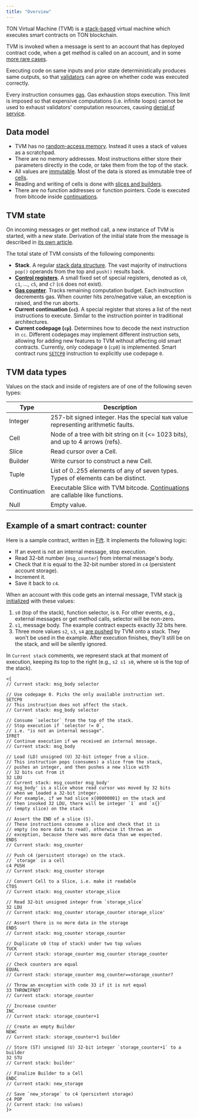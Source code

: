 ```yaml
---
title: "Overview"
---
```



TON Virtual Machine (TVM) is a [stack-based](https://en.wikipedia.org/wiki/Stack_machine) virtual machine which executes smart contracts on TON blockchain.

TVM is invoked when a message is sent to an account that has deployed contract code, when a get method is called on an account, and in some [more rare cases](/tvm/initialization#stack).

Executing code on same inputs and prior state deterministically produces same outputs, so that [validators](/foundations/consensus) can agree on whether code was executed correctly.

Every instruction consumes [gas](/tvm/gas). Gas exhaustion stops execution. This limit is imposed so that expensive computations (i.e. infinite loops) cannot be used to exhaust validators' computation resources, causing [denial of service](https://en.wikipedia.org/wiki/Denial-of-service_attack).

## Data model

- TVM has no [random-access memory](https://en.wikipedia.org/wiki/Random-access_memory). Instead it uses a stack of values as a scratchpad.
- There are no memory addresses. Most instructions either store their parameters directly in the code, or take them from the top of the stack.
- All values are [immutable](https://en.wikipedia.org/wiki/Immutable_object).
  Most of the data is stored as immutable tree of [cells](/foundations/cell-serialization/cells).
- Reading and writing of cells is done with [slices and builders](/tvm/builders-and-slices).
- There are no function addresses or function pointers. Code is executed from bitcode inside [continuations](/tvm/continuations).

## TVM state

On incoming messages or get method call, a new instance of TVM is started, with a new state. Derivation of the initial state from the message is described in [its own article](/tvm/initialization).

The total state of TVM consists of the following components:

- **Stack**. A regular [stack data structure](https://en.wikipedia.org/wiki/Stack_\(abstract_data_type\)). The vast majority of instructions `pop()` operands from the top and `push()` results back.
- [**Control registers**](/tvm/registers). A small fixed set of special registers, denoted as `c0`, `c1`, ..., `c5`, and `c7` (`c6` does not exist).
- [**Gas counter**](/tvm/gas). Tracks remaining computation budget. Each instruction decrements gas. When counter hits zero/negative value, an exception is raised, and the run aborts.
- **Current continuation (`cc`)**. A special register that stores a list of the next instructions to execute. Similar to the instruction pointer in traditional architectures.
- **Current codepage (`cp`)**. Determines how to decode the next instruction in `cc`. Different codepages may implement different instruction sets, allowing for adding new features to TVM without affecting old smart contracts. Currently, only codepage `0` (`cp0`) is implemented. Smart contract runs [`SETCP0`](/tvm/instructions#ff-setcp) instruction to explicitly use codepage `0`.

## TVM data types

Values on the stack and inside of registers are of one of the following seven types:

| Type         | Description                                                                                                                 |
| ------------ | --------------------------------------------------------------------------------------------------------------------------- |
| Integer      | 257-bit signed integer. Has the special `NaN` value representing arithmetic faults.                                         |
| Cell         | Node of a tree with bit string on it (\<= 1023 bits), and up to 4 arrows (refs).                                            |
| Slice        | Read cursor over a Cell.                                                                                                    |
| Builder      | Write cursor to construct a new Cell.                                                                                       |
| Tuple        | List of 0..255 elements of any of seven types. Types of elements can be distinct.                                           |
| Continuation | Executable Slice with TVM bitcode. [Continuations](https://en.wikipedia.org/wiki/Continuation) are callable like functions. |
| Null         | Empty value.                                                                                                                |

## Example of a smart contract: counter

Here is a sample contract, written in [Fift](/languages/fift/overview). It implements the following logic:

- If an event is not an internal message, stop execution.
- Read 32-bit number (`msg_counter`) from internal message's body.
- Check that it is equal to the 32-bit number stored in `c4` (persistent account storage).
- Increment it.
- Save it back to `c4`.

When an account with this code gets an internal message, TVM stack [is initialized](/tvm/initialization#stack) with these values:

1. `s0` (top of the stack), function selector, is `0`. For other events, e.g., external messages or get method calls, selector will be non-zero.
1. `s1`, message body. The example contract expects exactly 32 bits here.
1. Three more values `s2`, `s3`, `s4` [are pushed](/tvm/initialization#external%2Finternal-message) by TVM onto a stack. They won't be used in the example. After execution finishes, they'll still be on the stack, and will be silently ignored.

In `Current stack` comments, we represent stack at that moment of execution, keeping its top to the right (e.g., `s2 s1 s0`, where `s0` is the top of the stack).

```fift Fift
<{
// Current stack: msg_body selector

// Use codepage 0. Picks the only available instruction set.
SETCP0
// This instruction does not affect the stack.
// Current stack: msg_body selector

// Consume `selector` from the top of the stack.
// Stop execution if `selector != 0`,
// i.e. "is not an internal message".
IFRET
// Continue execution if we received an internal message.
// Current stack: msg_body

// Load (LD) unsigned (U) 32-bit integer from a slice.
// This instruction pops (consumes) a slice from the stack,
// pushes an integer, and then pushes a new slice with
// 32 bits cut from it
32 LDU
// Current stack: msg_counter msg_body'
// msg_body' is a slice whose read cursor was moved by 32 bits
// when we loaded a 32-bit integer.
// For example, if we had slice x{00000001} on the stack and
// then invoked 32 LDU, there will be integer `1` and `x{}`
// (empty slice) on the stack

// Assert the END of a slice (S).
// These instructions consume a slice and check that it is
// empty (no more data to read), otherwise it throws an
// exception, because there was more data than we expected.
ENDS
// Current stack: msg_counter

// Push c4 (persistent storage) on the stack.
// `storage` is a cell
c4 PUSH
// Current stack: msg_counter storage

// Convert Cell to a Slice, i.e. make it readable
CTOS
// Current stack: msg_counter storage_slice

// Read 32-bit unsigned integer from `storage_slice`
32 LDU
// Current stack: msg_counter storage_counter storage_slice'

// Assert there is no more data in the storage
ENDS
// Current stack: msg_counter storage_counter

// Duplicate s0 (top of stack) under two top values
TUCK
// Current stack: storage_counter msg_counter storage_counter

// Check counters are equal
EQUAL
// Current stack: storage_counter msg_counter==storage_counter?

// Throw an exception with code 33 if it is not equal
33 THROWIFNOT
// Current stack: storage_counter

// Increase counter
INC
// Current stack: storage_counter+1

// Create an empty Builder
NEWC
// Current stack: storage_counter+1 builder

// Store (ST) unsigned (U) 32-bit integer `storage_counter+1` to a builder
32 STU
// Current stack: builder'

// Finalize Builder to a Cell
ENDC
// Current stack: new_storage

// Save `new_storage` to c4 (persistent storage)
c4 POP
// Current stack: (no values)
}>
```
